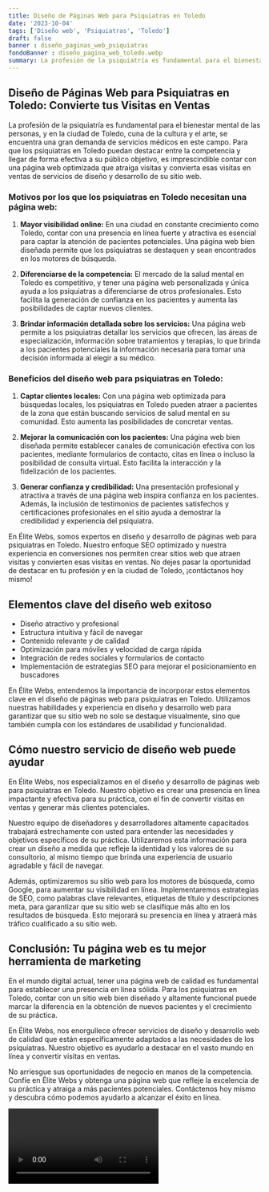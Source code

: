 ```yaml
---
title: Diseño de Páginas Web para Psiquiatras en Toledo
date: '2023-10-04'
tags: ['Diseño web', 'Psiquiatras', 'Toledo']
draft: false
banner : diseño_paginas_web_psiquiatras
fondoBanner : diseño_pagina_web_toledo.webp
summary: La profesión de la psiquiatría es fundamental para el bienestar mental de las personas, y en la ciudad de Toledo, cuna de la cultura y el arte, se encuentra una gran demanda de servicios médicos en este campo. Para que los psiquiatras en Toledo puedan destacar entre la competencia y llegar de forma efectiva a su público objetivo, es imprescindible contar con una página web optimizada que atraiga visitas y convierta esas visitas en ventas de servicios de diseño y desarrollo de su sitio web.
---
```


## **Diseño de Páginas Web para Psiquiatras en Toledo: Convierte tus Visitas en Ventas**

La profesión de la psiquiatría es fundamental para el bienestar mental de las personas, y en la ciudad de Toledo, cuna de la cultura y el arte, se encuentra una gran demanda de servicios médicos en este campo. Para que los psiquiatras en Toledo puedan destacar entre la competencia y llegar de forma efectiva a su público objetivo, es imprescindible contar con una página web optimizada que atraiga visitas y convierta esas visitas en ventas de servicios de diseño y desarrollo de su sitio web.

### **Motivos por los que los psiquiatras en Toledo necesitan una página web:**

1. **Mayor visibilidad online:** En una ciudad en constante crecimiento como Toledo, contar con una presencia en línea fuerte y atractiva es esencial para captar la atención de pacientes potenciales. Una página web bien diseñada permite que los psiquiatras se destaquen y sean encontrados en los motores de búsqueda.

2. **Diferenciarse de la competencia:** El mercado de la salud mental en Toledo es competitivo, y tener una página web personalizada y única ayuda a los psiquiatras a diferenciarse de otros profesionales. Esto facilita la generación de confianza en los pacientes y aumenta las posibilidades de captar nuevos clientes.

3. **Brindar información detallada sobre los servicios:** Una página web permite a los psiquiatras detallar los servicios que ofrecen, las áreas de especialización, información sobre tratamientos y terapias, lo que brinda a los pacientes potenciales la información necesaria para tomar una decisión informada al elegir a su médico.

### **Beneficios del diseño web para psiquiatras en Toledo:**

1. **Captar clientes locales:** Con una página web optimizada para búsquedas locales, los psiquiatras en Toledo pueden atraer a pacientes de la zona que están buscando servicios de salud mental en su comunidad. Esto aumenta las posibilidades de concretar ventas.

2. **Mejorar la comunicación con los pacientes:** Una página web bien diseñada permite establecer canales de comunicación efectiva con los pacientes, mediante formularios de contacto, citas en línea o incluso la posibilidad de consulta virtual. Esto facilita la interacción y la fidelización de los pacientes.

3. **Generar confianza y credibilidad:** Una presentación profesional y atractiva a través de una página web inspira confianza en los pacientes. Además, la inclusión de testimonios de pacientes satisfechos y certificaciones profesionales en el sitio ayuda a demostrar la credibilidad y experiencia del psiquiatra.

En Élite Webs, somos expertos en diseño y desarrollo de páginas web para psiquiatras en Toledo. Nuestro enfoque SEO optimizado y nuestra experiencia en conversiones nos permiten crear sitios web que atraen visitas y convierten esas visitas en ventas. No dejes pasar la oportunidad de destacar en tu profesión y en la ciudad de Toledo, ¡contáctanos hoy mismo!

<GifSeo />

<Cta />

## Elementos clave del diseño web exitoso

- Diseño atractivo y profesional
- Estructura intuitiva y fácil de navegar
- Contenido relevante y de calidad
- Optimización para móviles y velocidad de carga rápida
- Integración de redes sociales y formularios de contacto
- Implementación de estrategias SEO para mejorar el posicionamiento en buscadores

En Élite Webs, entendemos la importancia de incorporar estos elementos clave en el diseño de páginas web para psiquiatras en Toledo. Utilizamos nuestras habilidades y experiencia en diseño y desarrollo web para garantizar que su sitio web no solo se destaque visualmente, sino que también cumpla con los estándares de usabilidad y funcionalidad.

## Cómo nuestro servicio de diseño web puede ayudar

En Élite Webs, nos especializamos en el diseño y desarrollo de páginas web para psiquiatras en Toledo. Nuestro objetivo es crear una presencia en línea impactante y efectiva para su práctica, con el fin de convertir visitas en ventas y generar más clientes potenciales.

Nuestro equipo de diseñadores y desarrolladores altamente capacitados trabajará estrechamente con usted para entender las necesidades y objetivos específicos de su práctica. Utilizaremos esta información para crear un diseño a medida que refleje la identidad y los valores de su consultorio, al mismo tiempo que brinda una experiencia de usuario agradable y fácil de navegar.

Además, optimizaremos su sitio web para los motores de búsqueda, como Google, para aumentar su visibilidad en línea. Implementaremos estrategias de SEO, como palabras clave relevantes, etiquetas de título y descripciones meta, para garantizar que su sitio web se clasifique más alto en los resultados de búsqueda. Esto mejorará su presencia en línea y atraerá más tráfico cualificado a su sitio web.

## Conclusión: Tu página web es tu mejor herramienta de marketing

En el mundo digital actual, tener una página web de calidad es fundamental para establecer una presencia en línea sólida. Para los psiquiatras en Toledo, contar con un sitio web bien diseñado y altamente funcional puede marcar la diferencia en la obtención de nuevos pacientes y el crecimiento de su práctica.

En Élite Webs, nos enorgullece ofrecer servicios de diseño y desarrollo web de calidad que están específicamente adaptados a las necesidades de los psiquiatras. Nuestro objetivo es ayudarlo a destacar en el vasto mundo en línea y convertir visitas en ventas.

No arriesgue sus oportunidades de negocio en manos de la competencia. Confíe en Élite Webs y obtenga una página web que refleje la excelencia de su práctica y atraiga a más pacientes potenciales. Contáctenos hoy mismo y descubra cómo podemos ayudarlo a alcanzar el éxito en línea.

<Video />

<CtaBot job='Psiquiatras' city='Toledo'/>

<Gmaps query='Toledo+españa+maps' />